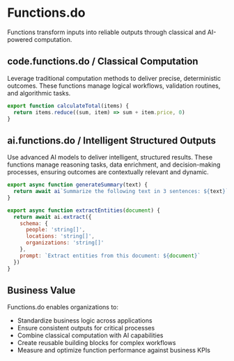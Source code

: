 # Functions.do

Functions transform inputs into reliable outputs through classical and AI-powered computation.

## code.functions.do / Classical Computation

Leverage traditional computation methods to deliver precise, deterministic outcomes. These functions manage logical workflows, validation routines, and algorithmic tasks.

```javascript
export function calculateTotal(items) {
  return items.reduce((sum, item) => sum + item.price, 0)
}
```

## ai.functions.do / Intelligent Structured Outputs

Use advanced AI models to deliver intelligent, structured results. These functions manage reasoning tasks, data enrichment, and decision-making processes, ensuring outcomes are contextually relevant and dynamic.

```javascript
export async function generateSummary(text) {
  return await ai`Summarize the following text in 3 sentences: ${text}`
}

export async function extractEntities(document) {
  return await ai.extract({
    schema: {
      people: 'string[]',
      locations: 'string[]',
      organizations: 'string[]'
    },
    prompt: `Extract entities from this document: ${document}`
  })
}
```

## Business Value

Functions.do enables organizations to:
- Standardize business logic across applications
- Ensure consistent outputs for critical processes
- Combine classical computation with AI capabilities
- Create reusable building blocks for complex workflows
- Measure and optimize function performance against business KPIs

